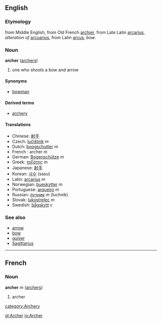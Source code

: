 ==English==
=== Etymology ===
from Middle English, from Old French [[archier]], from Late Latin [[arcarius]], ''alteration of'' [[arcuarius]], from Latin [[arcus]], ''bow''.
=== Noun ===
'''archer''' ([[archers]])

# one who shoots a bow and arrow

==== Synonyms ====
* [[bowman]]

====Derived terms====
*[[archery]]

==== Translations ====
*Chinese: [[射手]]
*Czech: [[lučištník]] ''m''
*Dutch: [[boogschutter]] ''m''
*French : archer ''m''
*German: [[Bogenschütze]] ''m''
*Greek: [[τοξότης]] ''m''
*Japanese: [[射手]]
*Korean: [[사수]] (sasu)
*Latin: [[arcarius]] ''m''
*Norwegian: [[bueskytter]] ''m''
*Portuguese: [[arqueiro]] ''m''
*Russian: [[лучник]] ''m'' (luchnik)
*Slovak: [[lukostrelec#Slovak|lukostrelec]] ''m''
*Swedish: [[bågskytt]] ''c''

===See also===
*[[arrow]]
*[[bow]]
*[[quiver]]
*[[Sagittarius]]

----

==French==
===Noun===
'''archer''' ''m'' ([[archers]])

# archer

[[category:Archery]]

[[gl:Archer]]
[[io:Archer]]